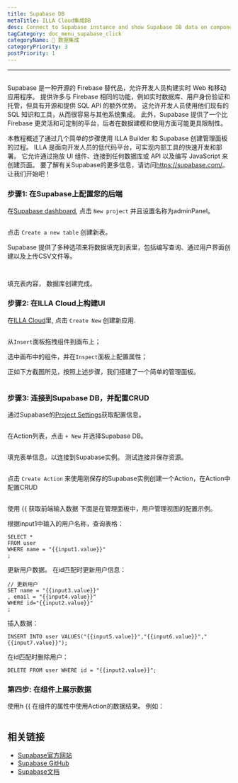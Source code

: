 ```yaml
---
title: Supabase DB
metaTitle: ILLA Cloud集成DB
desc: Connect to Supabase instance and show Supabase DB data on components
tagCategory: doc_menu_supabase_click
categoryName: 🔨 数据集成
categoryPriority: 3
postPriority: 1
---
```


* * *

## <h2 hidden>Supabase DB</h2>

Supabase 是一种开源的 Firebase 替代品，允许开发人员构建实时 Web 和移动应用程序。 提供许多与 Firebase 相同的功能，例如实时数据库、用户身份验证和托管，但具有开源和提供 SQL API 的额外优势。  这允许开发人员使用他们现有的 SQL 知识和工具，从而很容易与其他系统集成。  此外，Supabase 提供了一个比 Firebase 更灵活和可定制的平台，后者在数据建模和使用方面可能更具限制性。

本教程概述了通过几个简单的步骤使用 ILLA Builder 和 Supabase 创建管理面板的过程。   ILLA 是面向开发人员的低代码平台，可实现内部工具的快速开发和部署。 它允许通过拖放 UI 组件、连接到任何数据库或 API 以及编写 JavaScript 来创建页面。 要了解有关Supabase的更多信息，请访问<https://supabase.com/>。 让我们开始吧！

### 步骤1: 在Supabase上配置您的后端

在[Supabase dashboard](https://app.supabase.com/projects), 点击 `New project` 并且设置名称为adminPanel。

<img
  src='https://cdn.illacloud.com/official-website/img/docs/assemble/supabase1.png'
  alt=""
/>

点击 `Create a new table` 创建新表。

Supabase 提供了多种选项来将数据填充到表里，包括编写查询、通过用户界面创建以及上传CSV文件等。

<img
  src='https://cdn.illacloud.com/official-website/img/docs/assemble/supabase2.png'
  alt=""
/>

<img
  src='https://cdn.illacloud.com/official-website/img/docs/assemble/supabase3.png'
  alt=""
/>

填充表内容， 数据库创建完成。

### 步骤2: 在ILLA Cloud上构建UI

在[ILLA Cloud](https://cloud.illacloud.com)里, 点击 `Create New` 创建新应用.

<img
  src='https://cdn.illacloud.com/official-website/img/docs/assemble/supabase4.png'
  alt=""
/>

从`Insert`面板拖拽组件到画布上；

选中画布中的组件，并在`Inspect`面板上配置属性；

正如下方截图所见，按照上述步骤，我们搭建了一个简单的管理面板。

<img
  src='https://cdn.illacloud.com/official-website/img/docs/assemble/supabase5.png'
  alt=""
/>

### 步骤3: 连接到Supabase DB，并配置CRUD

通过Supabase的[Project Settings](https://app.supabase.com/project/hdcfnsxpwwgboqomdrhp/settings/database)获取配置信息。

<img
  src='https://cdn.illacloud.com/official-website/img/docs/assemble/supabase6.png'
  alt=""
/>

在Action列表，点击 `+ New` 并选择Supabase DB。

<img
  src='https://cdn.illacloud.com/official-website/img/docs/assemble/supabase7.png'
  alt=""
/>

填充表单信息，以连接到Supabase实例。 测试连接并保存资源。

<img
  src='https://cdn.illacloud.com/official-website/img/docs/assemble/supabase8.png'
  alt=""
/>

点击 `Create Action` 来使用刚保存的Supabase实例创建一个Action，在Action中配置CRUD

<img
  src='https://cdn.illacloud.com/official-website/img/docs/assemble/supabase9.png'
  alt=""
/>

使用 {{ 获取前端输入数据 下面是在管理面板中，用户管理视图的配置示例。

根据input1中输入的用户名称，查询表格：

```
SELECT *
FROM user
WHERE name = "{{input1.value}}"
;
```

更新用户数据。 在id匹配时更新用户信息：

```
// 更新用户
SET name = "{{input3.value}}"
, email = "{{input4.value}}"
WHERE id="{{input2.value}}"
;
```

插入数据：

```
INSERT INTO user VALUES("{{input5.value}}","{{input6.value}}","{{input7.value}}");
```

在id匹配时删除用户：

```
DELETE FROM user WHERE id = "{{input2.value}}";
```

### 第四步: 在组件上展示数据

使用h {{ 在组件的属性中使用Action的数据结果。 例如：

<img
  src='https://cdn.illacloud.com/official-website/img/docs/assemble/supabase10.png'
  alt=""
/>

## 相关链接

-   [Supabase官方网站](https://supabase.com/)
-   [Supabase GitHub](https://github.com/supabase/supabase)
-   [Supabase文档](https://supabase.com/docs)
